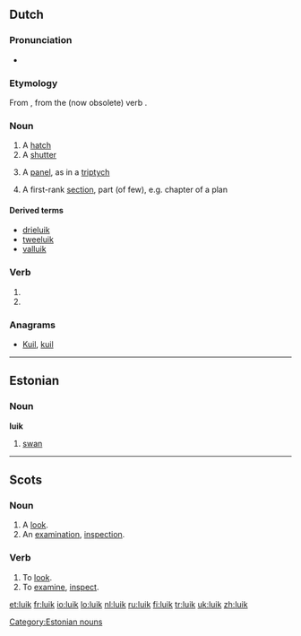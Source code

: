 {{also|Luik}}
==Dutch==

===Pronunciation===
* {{IPA|lang=nl|/lœyk/}}

===Etymology===
From {{etyl|dum|lang=nl}} {{term|luke|lang=dum}}, from the (now obsolete) verb {{term|luiken|lang=nl}}.

===Noun===
{{nl-noun|g=n}}

# A [[hatch]]
# A [[shutter]]
# {{art}} A [[panel]], as in a [[triptych]]
# {{figuratively}} A first-rank [[section]], part (of few), e.g. chapter of a plan

====Derived terms====
* [[drieluik]] {{m}}
* [[tweeluik]] {{m}}
* [[valluik]]

===Verb===
{{infl|nl}}

# {{nl-verb-form|p=1|n=sg|t=pres|m=ind|luiken}}
# {{nl-verb-form|m=imp|luiken}}

===Anagrams===
* [[Kuil#Dutch|Kuil]], [[kuil#Dutch|kuil]]

----

==Estonian==

===Noun===
'''luik'''

# [[swan]]

[[Category:Estonian nouns]]

----

==Scots==

===Noun===
{{sco-noun}}

# A [[look]].
# An [[examination]], [[inspection]].

===Verb===
{{sco-verb|luiks|luikin|luikit|luikit}}

# To [[look]].
# To [[examine]], [[inspect]].

[[et:luik]]
[[fr:luik]]
[[io:luik]]
[[lo:luik]]
[[nl:luik]]
[[ru:luik]]
[[fi:luik]]
[[tr:luik]]
[[uk:luik]]
[[zh:luik]]